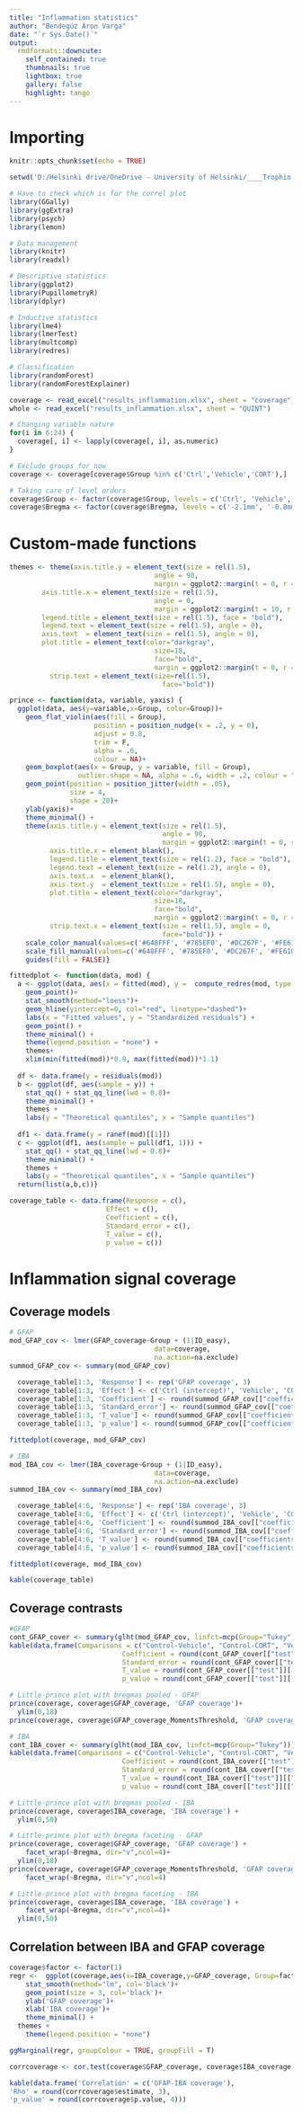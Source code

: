 ---
title: "Inflammation statistics"
author: "Bendegúz Áron Varga"
date: "`r Sys.Date()`"
output:
  rmdformats::downcute:
    self_contained: true
    thumbnails: true
    lightbox: true
    gallery: false
    highlight: tango
---

# Importing

```{r setup, warning = F, message = F}
knitr::opts_chunk$set(echo = TRUE)

setwd('D:/Helsinki drive/OneDrive - University of Helsinki/____Trophin lab research/Thesis/Thesis_stat')

# Have to check which is for the correl plot
library(GGally)
library(ggExtra)
library(psych)
library(lemon)

# Data management 
library(knitr)
library(readxl)

# Descriptive statistics
library(ggplot2)
library(PupillometryR)
library(dplyr)

# Inductive statistics
library(lme4)
library(lmerTest)
library(multcomp)
library(redres)

# Classification
library(randomForest)
library(randomForestExplainer)

coverage <- read_excel("results_inflammation.xlsx", sheet = "coverage")
whole <- read_excel("results_inflammation.xlsx", sheet = "QUINT")

# Changing variable nature
for(i in 6:24) {
  coverage[, i] <- lapply(coverage[, i], as.numeric)
}

# Exclude groups for now
coverage <- coverage[coverage$Group %in% c('Ctrl','Vehicle','CORT'),]

# Taking care of level orders
coverage$Group <- factor(coverage$Group, levels = c('Ctrl', 'Vehicle', 'CORT'))
coverage$Bregma <- factor(coverage$Bregma, levels = c('-2.1mm', '-0.8mm', '0.8mm', '2.1mm'))
```
# Custom-made functions

```{r myfunctions, warning = F, message = F}
themes <- theme(axis.title.y = element_text(size = rel(1.5), 
                                    angle = 90, 
                                    margin = ggplot2::margin(t = 0, r = 20, b = 0, l = 0)),
        axis.title.x = element_text(size = rel(1.5), 
                                    angle = 0, 
                                    margin = ggplot2::margin(t = 10, r = 0, b = 0, l = 0)),
        legend.title = element_text(size = rel(1.5), face = "bold"),
        legend.text = element_text(size = rel(1.5), angle = 0),
        axis.text  = element_text(size = rel(1.5), angle = 0),
        plot.title = element_text(color="darkgray",
                                    size=18,
                                    face="bold",
                                    margin = ggplot2::margin(t = 0, r = 100, b = 35, l = 100)),
          strip.text = element_text(size=rel(1.5),
                                      face="bold")) 

prince <- function(data, variable, yaxis) {
  ggplot(data, aes(y=variable,x=Group, color=Group))+
    geom_flat_violin(aes(fill = Group),
                     position = position_nudge(x = .2, y = 0),
                     adjust = 0.8,
                     trim = F,
                     alpha = .6,
                     colour = NA)+
    geom_boxplot(aes(x = Group, y = variable, fill = Group),
                 outlier.shape = NA, alpha = .6, width = .2, colour = "black")+
    geom_point(position = position_jitter(width = .05),
               size = 4,
               shape = 20)+
    ylab(yaxis)+
    theme_minimal() +
    theme(axis.title.y = element_text(size = rel(1.5), 
                                      angle = 90, 
                                      margin = ggplot2::margin(t = 0, r = 20, b = 0, l = 0)),
          axis.title.x = element_blank(),
          legend.title = element_text(size = rel(1.2), face = "bold"),
          legend.text = element_text(size = rel(1.2), angle = 0),
          axis.text.x  = element_blank(),
          axis.text.y  = element_text(size = rel(1.5), angle = 0),
          plot.title = element_text(color="darkgray",
                                    size=18,
                                    face="bold",
                                    margin = ggplot2::margin(t = 0, r = 100, b = 35, l = 100)),
          strip.text.x = element_text(size = rel(1.5), angle = 0,
                                      face="bold")) + 
    scale_color_manual(values=c('#648FFF', '#785EF0', '#DC267F', '#FE6100', '#1EAD1E')) +
    scale_fill_manual(values=c('#648FFF', '#785EF0', '#DC267F', '#FE6100', '#1EAD1E'))+
    guides(fill = FALSE)}

fittedplot <- function(data, mod) {
  a <- ggplot(data, aes(x = fitted(mod), y =  compute_redres(mod, type = "std_cond"), fill = 1))+
    geom_point()+
    stat_smooth(method="loess")+
    geom_hline(yintercept=0, col="red", linetype="dashed")+
    labs(x = "Fitted values", y = "Standardized residuals") +
    geom_point() +
    theme_minimal() +
    theme(legend.position = "none") +
    themes+
    xlim(min(fitted(mod))*0.9, max(fitted(mod))*1.1)
  
  df <- data.frame(y = residuals(mod))
  b <- ggplot(df, aes(sample = y)) +
    stat_qq() + stat_qq_line(lwd = 0.8)+
    theme_minimal() +
    themes + 
    labs(y = "Theoretical quantiles", x = "Sample quantiles")
  
  df1 <- data.frame(y = ranef(mod)[[1]])
  c <- ggplot(df1, aes(sample = pull(df1, 1))) +
    stat_qq() + stat_qq_line(lwd = 0.8)+
    theme_minimal() +
    themes + 
    labs(y = "Theoretical quantiles", x = "Sample quantiles")
  return(list(a,b,c))}

coverage_table <- data.frame(Response = c(),
                        Effect = c(),
                        Coefficient = c(),
                        Standard_error = c(),
                        T_value = c(),
                        p_value = c())
```

# Inflammation signal coverage

## Coverage models

```{r coverage, warning = F, message = F, results='hide'}
# GFAP
mod_GFAP_cov <- lmer(GFAP_coverage~Group + (1|ID_easy),
                                    data=coverage,
                                    na.action=na.exclude)
summod_GFAP_cov <- summary(mod_GFAP_cov)

  coverage_table[1:3, 'Response'] <- rep('GFAP coverage', 3)
  coverage_table[1:3, 'Effect'] <- c('Ctrl (intercept)', 'Vehicle', 'CORT')
  coverage_table[1:3, 'Coefficient'] <- round(summod_GFAP_cov[["coefficients"]][1:3,1], 2)
  coverage_table[1:3, 'Standard_error'] <- round(summod_GFAP_cov[["coefficients"]][1:3,2], 2)
  coverage_table[1:3, 'T_value'] <- round(summod_GFAP_cov[["coefficients"]][1:3,4], 3)
  coverage_table[1:3, 'p_value'] <- round(summod_GFAP_cov[["coefficients"]][1:3, 5], 4)

fittedplot(coverage, mod_GFAP_cov)

# IBA
mod_IBA_cov <- lmer(IBA_coverage~Group + (1|ID_easy),
                                    data=coverage,
                                    na.action=na.exclude)
summod_IBA_cov <- summary(mod_IBA_cov)

  coverage_table[4:6, 'Response'] <- rep('IBA coverage', 3)
  coverage_table[4:6, 'Effect'] <- c('Ctrl (intercept)', 'Vehicle', 'CORT')
  coverage_table[4:6, 'Coefficient'] <- round(summod_IBA_cov[["coefficients"]][1:3,1], 2)
  coverage_table[4:6, 'Standard_error'] <- round(summod_IBA_cov[["coefficients"]][1:3,2], 2)
  coverage_table[4:6, 'T_value'] <- round(summod_IBA_cov[["coefficients"]][1:3,4], 3)
  coverage_table[4:6, 'p_value'] <- round(summod_IBA_cov[["coefficients"]][1:3, 5], 4)

fittedplot(coverage, mod_IBA_cov)
```
```{r coverage_model_kable, warning = F, message = F}
kable(coverage_table)
```

## Coverage contrasts

```{r coverage_contrasts, warning = F, message = F}
#GFAP
cont_GFAP_cover <- summary(glht(mod_GFAP_cov, linfct=mcp(Group="Tukey")))
kable(data.frame(Comparisons = c("Control-Vehicle", "Control-CORT", "Vehicle-CORT"),
                            Coefficient = round(cont_GFAP_cover[["test"]][["coefficients"]], 2),
                            Standard_error = round(cont_GFAP_cover[["test"]][["sigma"]], 2),
                            T_value = round(cont_GFAP_cover[["test"]][["tstat"]], 3),
                            p_value = round(cont_GFAP_cover[["test"]][["pvalues"]],4)))

# Little-prince plot with bregmas pooled - GFAP
prince(coverage, coverage$GFAP_coverage, 'GFAP coverage')+
  ylim(0,18)
prince(coverage, coverage$GFAP_coverage_MomentsThreshold, 'GFAP coverage (Moments threshold)')

# IBA
cont_IBA_cover <- summary(glht(mod_IBA_cov, linfct=mcp(Group="Tukey")))
kable(data.frame(Comparisons = c("Control-Vehicle", "Control-CORT", "Vehicle-CORT"),
                            Coefficient = round(cont_IBA_cover[["test"]][["coefficients"]], 2),
                            Standard_error = round(cont_IBA_cover[["test"]][["sigma"]], 2),
                            T_value = round(cont_IBA_cover[["test"]][["tstat"]], 3),
                            p_value = round(cont_IBA_cover[["test"]][["pvalues"]],4)))

# Little-prince plot with bregmas pooled - IBA
prince(coverage, coverage$IBA_coverage, 'IBA coverage') +
  ylim(0,50)

```

```{r Faceted_princes, warning = F, message = F, fig.width=16, fig.height=6}
# Little-prince plot with bregma faceting - GFAP
prince(coverage, coverage$GFAP_coverage, 'GFAP coverage') +
    facet_wrap(~Bregma, dir="v",ncol=4)+
  ylim(0,18)
prince(coverage, coverage$GFAP_coverage_MomentsThreshold, 'GFAP coverage (Moments threshold)') +
    facet_wrap(~Bregma, dir="v",ncol=4)

# Little-prince plot with bregma faceting - IBA
prince(coverage, coverage$IBA_coverage, 'IBA coverage') +
    facet_wrap(~Bregma, dir="v",ncol=4)+
  ylim(0,50)
```


## Correlation between IBA and GFAP coverage

```{r IBA-GFAP correlations, warning = F, message = F}
coverage$factor <- factor(1)
regr <-  ggplot(coverage,aes(x=IBA_coverage,y=GFAP_coverage, Group=factor))+
    stat_smooth(method="lm", col='black')+
    geom_point(size = 3, col='black')+
    ylab('GFAP coverage')+
    xlab('IBA coverage')+
    theme_minimal() +
  themes +
    theme(legend.position = "none")

ggMarginal(regr, groupColour = TRUE, groupFill = T)

corrcoverage <- cor.test(coverage$GFAP_coverage, coverage$IBA_coverage, method = 'spearman')

kable(data.frame('Correlation' = c('GFAP-IBA coverage'),
'Rho' = round(corrcoverage$estimate, 3),
'p_value' = round(corrcoverage$p.value, 4)))
```
